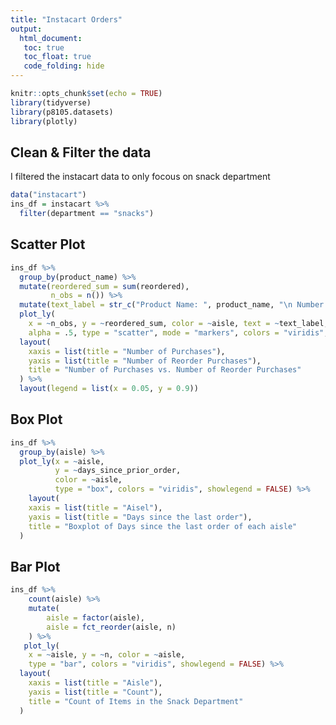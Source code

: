```yaml
---
title: "Instacart Orders"
output: 
  html_document:
   toc: true
   toc_float: true
   code_folding: hide
---
```


```r
knitr::opts_chunk$set(echo = TRUE)
library(tidyverse)
library(p8105.datasets)
library(plotly)
```

## Clean & Filter the data
I filtered the instacart data to only focous on snack department
```r
data("instacart")
ins_df = instacart %>%
  filter(department == "snacks")
```

## Scatter Plot
```r
ins_df %>% 
  group_by(product_name) %>%
  mutate(reordered_sum = sum(reordered),
         n_obs = n()) %>%
  mutate(text_label = str_c("Product Name: ", product_name, "\n Number of Reorder Purchases: ", n_obs)) %>% 
  plot_ly(
    x = ~n_obs, y = ~reordered_sum, color = ~aisle, text = ~text_label,
    alpha = .5, type = "scatter", mode = "markers", colors = "viridis", showlegend = FALSE) %>%
  layout(
    xaxis = list(title = "Number of Purchases"),
    yaxis = list(title = "Number of Reorder Purchases"),
    title = "Number of Purchases vs. Number of Reorder Purchases"
  ) %>% 
  layout(legend = list(x = 0.05, y = 0.9))
```


## Box Plot
```r
ins_df %>%
  group_by(aisle) %>%
  plot_ly(x = ~aisle,
          y = ~days_since_prior_order,
          color = ~aisle,
          type = "box", colors = "viridis", showlegend = FALSE) %>%
    layout(
    xaxis = list(title = "Aisel"),
    yaxis = list(title = "Days since the last order"),
    title = "Boxplot of Days since the last order of each aisle"
  )
```


## Bar Plot
```r
ins_df %>% 
    count(aisle) %>% 
    mutate(
        aisle = factor(aisle),
        aisle = fct_reorder(aisle, n)
    ) %>% 
   plot_ly(
    x = ~aisle, y = ~n, color = ~aisle, 
    type = "bar", colors = "viridis", showlegend = FALSE) %>%
  layout(
    xaxis = list(title = "Aisle"),
    yaxis = list(title = "Count"),
    title = "Count of Items in the Snack Department"
  )
  
```


